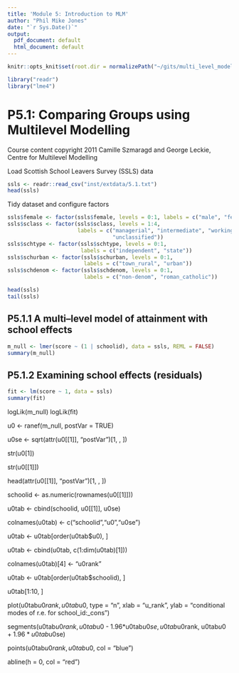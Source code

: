 ```yaml
---
title: 'Module 5: Introduction to MLM'
author: "Phil Mike Jones"
date: "`r Sys.Date()`"
output:
  pdf_document: default
  html_document: default
---
```


```r
knitr::opts_knit$set(root.dir = normalizePath("~/gits/multi_level_modelling/"))
```

```r
library("readr")
library("lme4")
```

# P5.1: Comparing Groups using Multilevel Modelling

Course content copyright 2011 Camille Szmaragd and George Leckie, Centre for Multilevel Modelling

Load Scottish School Leavers Survey (SSLS) data

```r
ssls <- readr::read_csv("inst/extdata/5.1.txt")
head(ssls)
```

Tidy dataset and configure factors
```r
ssls$female <- factor(ssls$female, levels = 0:1, labels = c("male", "female"))
ssls$sclass <- factor(ssls$sclass, levels = 1:4,
                      labels = c("managerial", "intermediate", "working",
                                 "unclassified"))
ssls$schtype <- factor(ssls$schtype, levels = 0:1,
                       labels = c("independent", "state"))
ssls$schurban <- factor(ssls$schurban, levels = 0:1,
                        labels = c("town_rural", "urban"))
ssls$schdenom <- factor(ssls$schdenom, levels = 0:1,
                        labels = c("non-denom", "roman_catholic"))
```

```r
head(ssls)
tail(ssls)
```

## P5.1.1 A multi--level model of attainment with school effects

```r
m_null <- lmer(score ~ (1 | schoolid), data = ssls, REML = FALSE)
summary(m_null)
```

## P5.1.2 Examining school effects (residuals)

```r
fit <- lm(score ~ 1, data = ssls)
summary(fit)
```

logLik(m_null)
logLik(fit)

u0 <- ranef(m_null, postVar = TRUE)

u0se <- sqrt(attr(u0[[1]], "postVar")[1, , ])

str(u0[1])

str(u0[[1]])

head(attr(u0[[1]], "postVar")[1, , ])

schoolid <- as.numeric(rownames(u0[[1]]))

u0tab <- cbind(schoolid, u0[[1]], u0se)

colnames(u0tab) <- c("schoolid","u0","u0se")

u0tab <- u0tab[order(u0tab$u0), ]

u0tab <- cbind(u0tab, c(1:dim(u0tab)[1]))

colnames(u0tab)[4] <- "u0rank"

u0tab <- u0tab[order(u0tab$schoolid), ]

u0tab[1:10, ]

plot(u0tab$u0rank, u0tab$u0, type = "n", xlab = "u_rank", ylab = "conditional modes of r.e. for school_id:_cons")

segments(u0tab$u0rank, u0tab$u0 - 1.96*u0tab$u0se, u0tab$u0rank, u0tab$u0 + 1.96*u0tab$u0se)

points(u0tab$u0rank, u0tab$u0, col = "blue")

abline(h = 0, col = "red")
